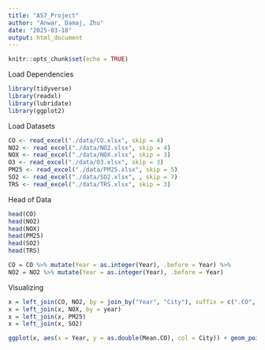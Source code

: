 ---
title: "A57_Project"
author: "Anwar, Damaj, Zhu"
date: "2025-03-18"
output: html_document
---

```{r setup, include=FALSE}
knitr::opts_chunk$set(echo = TRUE)
```




Load Dependencies
```{r}
library(tidyverse)
library(readxl)
library(lubridate)
library(ggplot2)
```

Load Datasets
```{r}
CO <- read_excel("./data/CO.xlsx", skip = 4)
NO2 <- read_excel("./data/NO2.xlsx", skip = 4)
NOX <- read_excel("./data/NOX.xlsx", skip = 3)
O3 <- read_excel("./data/O3.xlsx", skip = 3)
PM25 <- read_excel("./data/PM25.xlsx", skip = 5)
SO2 <- read_excel("./data/SO2.xlsx", , skip = 7)
TRS <- read_excel("./data/TRS.xlsx", skip = 3)
```

Head of Data
```{r}
head(CO)
head(NO2)
head(NOX)
head(PM25)
head(SO2)
head(TRS)


```

```{r}
CO = CO %>% mutate(Year = as.integer(Year), .before = Year) %>% 
NO2 = NO2 %>% mutate(Year = as.integer(Year), .before = Year)
```


Visualizing
```{r}
x = left_join(CO, NO2, by = join_by("Year", "City"), suffix = c(".CO", ".NO2"))
x = left_join(x, NOX, by = year)
x = left_join(x, PM25)
x = left_join(x, SO2)


```


```{r}
ggplot(x, aes(x = Year, y = as.double(Mean.CO), col = City)) + geom_point() 


```





